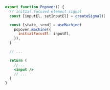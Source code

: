 ```jsx {3,7,15}
export function Popover() {
  // initial focused element signal
  const [inputEl, setInputEl] = createSignal()

  const [state, send] = useMachine(
    popover.machine({
      initialFocusEl: inputEl,
    }),
  )

  // ...

  return (
    //...
    <input />
    // ...
  )
}
```
